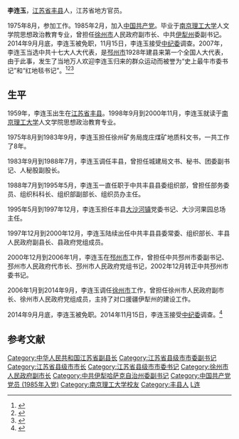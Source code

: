 '''李连玉'''{{BD|1959年|12月|||catIdx=L}}，[[江苏省|江苏省]][[丰县|丰县]]人，江苏省地方官员。

1975年8月，参加工作。1985年2月，加入[[中国共产党|中国共产党]]。毕业于[[南京理工大学|南京理工大学]]人文学院思想政治教育专业，曾担任[[徐州市|徐州市]]人民政府副市长、中共[[伊犁州|伊犁州]]委副书记。2014年9月月底，李连玉被免职，11月15日，李连玉接受[[中国共产党中央纪律检查委员会|中纪委]]调查。2007年，李连玉当选中共十七大人大代表，是[[邳州市|邳州市]]1928年建县来第一个全国人大代表，由于此事，发生了当地万人欢迎李连玉归来的群众运动而被誉为“史上最牛市委书记”和“红地毯书记”。<ref>{{cite web|url= http://news.163.com/14/1115/20/AB4BAIVI00014SEH_2.html|title= 徐州副市长李连玉落马 曾被称"史上最牛书记"|accessdate= 2014-11-26|date= 2014-11-15|work= 网易|archive-url= https://web.archive.org/web/20141121112952/http://news.163.com/14/1115/20/AB4BAIVI00014SEH_2.html|archive-date= 2014-11-21|dead-url= yes}}</ref><ref>{{cite web|url=http://news.china.com/domestic/945/20141116/18968285.html|title=江苏"红毯书记"李连玉被查 数千群众曾夹道相迎|accessdate=2014-11-26|date=2014-11-16|work=中华网|deadurl=yes|archiveurl=https://web.archive.org/web/20150108225002/http://news.china.com/domestic/945/20141116/18968285.html|archivedate=2015-01-08}}</ref><ref>{{cite web|url=http://gb.cri.cn/42071/2014/11/15/2225s4767096.htm|title=江苏徐州副市长李连玉被查 曾因返乡受夹道迎接引热议|accessdate=2014-11-26|date=2014-11-15|work=国际在线|archive-date=2014-11-29|archive-url=https://web.archive.org/web/20141129025012/http://gb.cri.cn/42071/2014/11/15/2225s4767096.htm|dead-url=no}}</ref>

==生平==
1959年，李连玉出生在[[江苏省|江苏省]][[丰县|丰县]]。1998年9月到2000年11月，李连玉就读于[[南京理工大学|南京理工大学]]人文学院思想政治教育专业。

1975年8月到1983年9月，李连玉担任徐州矿务局庞庄煤矿地质科文书，一共工作了8年。

1983年9月到1988年7月，李连玉调任丰县，曾担任城建局文书、秘书、团委副书记、人秘股副股长。

1988年7月到1995年5月，李连玉一直任职于中共丰县县委组织部，曾担任部务委员、组织科科长、组织部副部长、组织员办主任。

1995年5月到1997年12月，李连玉担任丰县[[大沙河镇|大沙河镇]]党委书记、大沙河果园总场主任。

1997年12月到2000年12月，李连玉陆续出任中共丰县县委常委、组织部长、丰县人民政府副县长、县政府党组成员。

2000年12月到2006年1月，李连玉在[[邳州市|邳州市]]工作，曾担任中共邳州市委副书记、邳州市人民政府代市长、邳州市人民政府党组书记，2002年12月转正中共邳州市委书记。

2006年1月到2014年9月，李连玉调任[[徐州市|徐州市]]工作，曾担任徐州市人民政府副市长、徐州市人民政府党组成员，主持了对口援疆伊犁州的建设工作。

2014年9月月底，李连玉被免职。2014年11月15日，李连玉接受[[中国共产党中央纪律检查委员会|中纪委]]调查。<ref>{{cite web|url=http://zy.takungpao.com/2014/1107/170225.html|title=江苏“红地毯书记”李连玉落马|accessdate=2014-11-26|date=2014-11-07|work=大公网|deadurl=yes|archiveurl=https://web.archive.org/web/20160303221031/http://zy.takungpao.com/2014/1107/170225.html|archivedate=2016-03-03}}</ref>

==参考文献==
{{reflist}}

{{DEFAULTSORT:L李}}
[[Category:中华人民共和国江苏省副县长|Category:中华人民共和国江苏省副县长]]
[[Category:江苏省县级市市委副书记|Category:江苏省县级市市委副书记]]
[[Category:江苏省县级市市长|Category:江苏省县级市市长]]
[[Category:江苏省县级市市委书记|Category:江苏省县级市市委书记]]
[[Category:徐州市人民政府副市长|Category:徐州市人民政府副市长]]
[[Category:中共伊犁哈萨克自治州委副书记|Category:中共伊犁哈萨克自治州委副书记]]
[[Category:中国共产党党员_(1985年入党)|Category:中国共产党党员 (1985年入党)]]
[[Category:南京理工大学校友|Category:南京理工大学校友]]
[[Category:丰县人|Category:丰县人]]
[[Category:李姓|L连]]